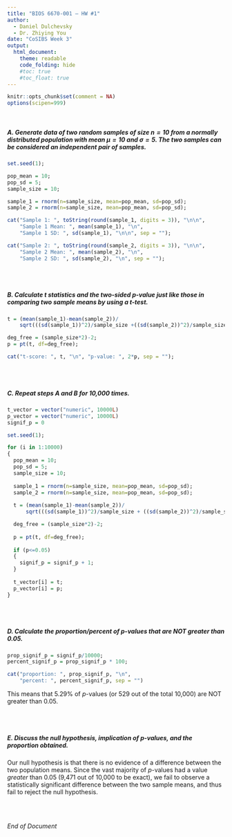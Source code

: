 ```yaml
---
title: "BIOS 6670-001 — HW #1"
author: 
  - Daniel Dulchevsky
  - Dr. Zhiying You
date: "CoSIBS Week 3"
output: 
  html_document:
    theme: readable
    code_folding: hide
    #toc: true
    #toc_float: true
---
```

```r
knitr::opts_chunk$set(comment = NA)
options(scipen=999)
```
<br/>

##### A. Generate data of two random samples of size $n=10$ from a normally distributed population with mean $\mu=10$ and $\sigma = 5$. The two samples can be considered an independent pair of samples.
```r
set.seed(1);

pop_mean = 10;
pop_sd = 5;
sample_size = 10;

sample_1 = rnorm(n=sample_size, mean=pop_mean, sd=pop_sd);
sample_2 = rnorm(n=sample_size, mean=pop_mean, sd=pop_sd);

cat("Sample 1: ", toString(round(sample_1, digits = 3)), "\n\n", 
    "Sample 1 Mean: ", mean(sample_1), "\n", 
    "Sample 1 SD: ", sd(sample_1), "\n\n", sep = "");

cat("Sample 2: ", toString(round(sample_2, digits = 3)), "\n\n", 
    "Sample 2 Mean: ", mean(sample_2), "\n", 
    "Sample 2 SD: ", sd(sample_2), "\n", sep = "");
```

<br/>
<br/>

##### B. Calculate $t$ statistics and the two-sided $p$-value just like those in comparing two sample means by using a $t$-test.
```r
t = (mean(sample_1)-mean(sample_2))/
    sqrt(((sd(sample_1))^2)/sample_size +((sd(sample_2))^2)/sample_size);

deg_free = (sample_size*2)-2;
p = pt(t, df=deg_free);

cat("t-score: ", t, "\n", "p-value: ", 2*p, sep = "");
```

<br/>
<br/>

##### C. Repeat steps A and B for 10,000 times. 
```r

t_vector = vector("numeric", 10000L)
p_vector = vector("numeric", 10000L)
signif_p = 0

set.seed(1);

for (i in 1:10000)
{
  pop_mean = 10;
  pop_sd = 5;
  sample_size = 10;
  
  sample_1 = rnorm(n=sample_size, mean=pop_mean, sd=pop_sd);
  sample_2 = rnorm(n=sample_size, mean=pop_mean, sd=pop_sd);
  
  t = (mean(sample_1)-mean(sample_2))/
      sqrt(((sd(sample_1))^2)/sample_size + ((sd(sample_2))^2)/sample_size);

  deg_free = (sample_size*2)-2;
  
  p = pt(t, df=deg_free);
  
  if (p<=0.05)
  {
    signif_p = signif_p + 1;
  }
  
  t_vector[i] = t;
  p_vector[i] = p;
}
```

<br/>
<br/>

##### D. Calculate the proportion/percent of $p$-values that are NOT greater than 0.05.
```R
prop_signif_p = signif_p/10000;
percent_signif_p = prop_signif_p * 100;

cat("proportion: ", prop_signif_p, "\n", 
    "percent: ", percent_signif_p, sep = "")
```
This means that 5.29% of $p$-values (or 529 out of the total 10,000) are NOT greater than 0.05.

<br/>
<br/>

##### E. Discuss the null hypothesis, implication of $p$-values, and the proportion obtained.

Our null hypothesis is that there is no evidence of a difference between the two population means. Since the vast majority of $p$-values had a value *greater* than 0.05 (9,471 out of 10,000 to be exact), we fail to observe a statistically significant difference between the two sample means, and thus fail to reject the null hypothesis.

<br/>
$~$
<br/>

*End of Document*